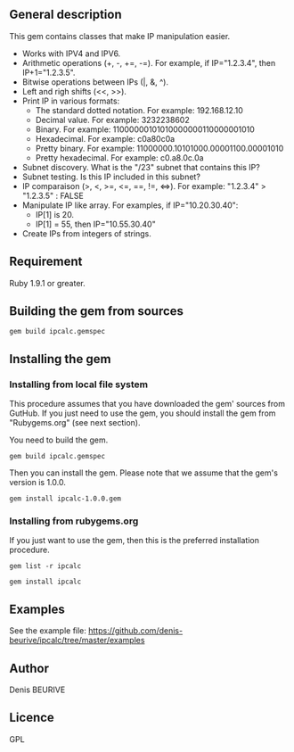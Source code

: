 ==General description==

This gem contains classes that make IP manipulation easier.

* Works with IPV4 and IPV6.
* Arithmetic operations (+, -, +=, -=). For example, if IP="1.2.3.4", then IP+1="1.2.3.5".
* Bitwise operations between IPs (|, &, ^).
* Left and righ shifts (&lt;&lt;, &gt;&gt;).
* Print IP in various formats:
** The standard dotted notation. For example: 192.168.12.10
** Decimal value. For example: 3232238602
** Binary. For example: 11000000101010000000110000001010
** Hexadecimal. For example: c0a80c0a
** Pretty binary. For example: 11000000.10101000.00001100.00001010
** Pretty hexadecimal. For example: c0.a8.0c.0a
* Subnet discovery.  What is the "/23" subnet that contains this IP?
* Subnet testing.  Is this IP included in this subnet?
* IP comparaison (&gt;, &lt;, &gt;=, &lt;=, ==, !=, &lt;=&gt;). For example: "1.2.3.4" > "1.2.3.5" : FALSE
* Manipulate IP like array. For examples, if IP="10.20.30.40":
** IP[1] is 20.
** IP[1] = 55, then IP="10.55.30.40"
* Create IPs from integers of strings.

==Requirement==

Ruby 1.9.1 or greater.

==Building the gem from sources==

<code>gem build ipcalc.gemspec</code>

==Installing the gem==

===Installing from local file system===

This procedure assumes that you have downloaded the gem' sources from GutHub. If you just need to use the gem, you should install the gem from "Rubygems.org" (see next section).

You need to build the gem.

<code>gem build ipcalc.gemspec</code>

Then you can install the gem. Please note that we assume that the gem's version is 1.0.0.

<code>gem install ipcalc-1.0.0.gem</code>

===Installing from rubygems.org===

If you just want to use the gem, then this is the preferred installation procedure.

<code>gem list -r ipcalc</code>

<code>gem install ipcalc</code>

==Examples==

See the example file: https://github.com/denis-beurive/ipcalc/tree/master/examples

==Author==

Denis BEURIVE

==Licence==

GPL




